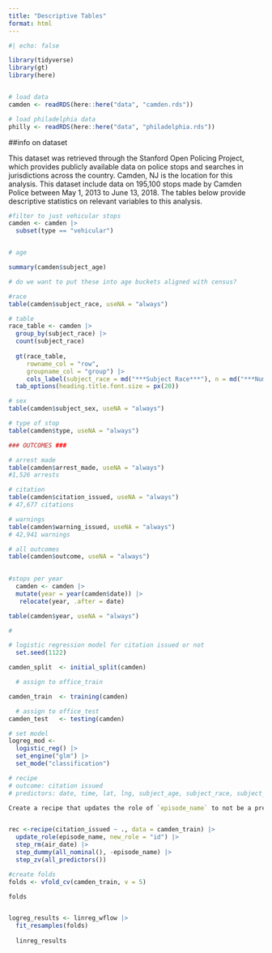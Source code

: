 ```yaml
---
title: "Descriptive Tables"
format: html
---
```



```r
#| echo: false

library(tidyverse)
library(gt)
library(here)


# load data
camden <- readRDS(here::here("data", "camden.rds"))

# load philadelphia data 
philly <- readRDS(here::here("data", "philadelphia.rds"))


```

##info on dataset

This dataset was retrieved through the Stanford Open Policing Project, which provides publicly available data on police  stops and searches in jurisdictions across the country. Camden, NJ is the location for this analysis. This dataset include data on 195,100 stops made by Camden Police between May 1, 2013 to June 13, 2018. The tables below provide descriptive statistics on relevant variables to this analysis.


```r

#filter to just vehicular stops 
camden <- camden |> 
  subset(type == "vehicular")


# age

summary(camden$subject_age)

# do we want to put these into age buckets aligned with census?

#race
table(camden$subject_race, useNA = "always")

# table
race_table <- camden |> 
  group_by(subject_race) |> 
  count(subject_race) 
  
  gt(race_table, 
     rowname_col = "row",
     groupname_col = "group") |> 
     cols_label(subject_race = md("***Subject Race***"), n = md("***Number of Responses***")) |> 
  tab_options(heading.title.font.size = px(20)) 


```

```r
# sex 
table(camden$subject_sex, useNA = "always")

# type of stop
table(camden$type, useNA = "always")

### OUTCOMES ###

# arrest made
table(camden$arrest_made, useNA = "always")
#1,526 arrests

# citation 
table(camden$citation_issued, useNA = "always")
# 47,677 citations

# warnings 
table(camden$warning_issued, useNA = "always")
# 42,941 warnings

# all outcomes
table(camden$outcome, useNA = "always")

  
#stops per year
  camden <- camden |> 
  mutate(year = year(camden$date)) |> 
   relocate(year, .after = date) 

table(camden$year, useNA = "always")

#

```

```r

# logistic regression model for citation issued or not
  set.seed(1122)

camden_split  <- initial_split(camden)

  # assign to office_train

camden_train  <- training(camden)

  # assign to office_test
camden_test   <- testing(camden)

# set model
logreg_mod <-  
  logistic_reg() |> 
  set_engine("glm") |> 
  set_mode("classification")

# recipe 
# outcome: citation issued
# predictors: date, time, lat, lng, subject_age, subject_race, subject_sex, type, vehicle_color, vehicle_male, vehicle_model, vehicle_registration_state, vehicle_year 

Create a recipe that updates the role of `episode_name` to not be a predictor, removes `air_date` as a predictor, turn all nominal into dummy, and removes all zero variance predictors. Visit https://recipes.tidymodels.org/reference/index.html to find the correct `step_()` functions.


rec <-recipe(citation_issued ~ ., data = camden_train) |> 
  update_role(episode_name, new_role = "id") |> 
  step_rm(air_date) |> 
  step_dummy(all_nominal(), -episode_name) |> 
  step_zv(all_predictors())

#create folds
folds <- vfold_cv(camden_train, v = 5)

folds


logreg_results <- linreg_wflow |> 
  fit_resamples(folds) 
  
  linreg_results




```





